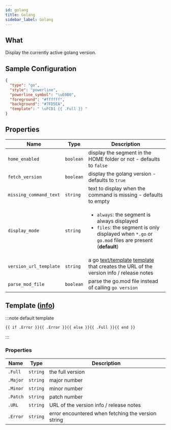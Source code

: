 ```yaml
---
id: golang
title: Golang
sidebar_label: Golang
---
```


## What

Display the currently active golang version.

## Sample Configuration

```json
{
  "type": "go",
  "style": "powerline",
  "powerline_symbol": "\uE0B0",
  "foreground": "#ffffff",
  "background": "#7FD5EA",
  "template": " \uFCD1 {{ .Full }} "
}
```

## Properties

| Name                   | Type      | Description                                                                                                                                                        |
| ---------------------- | --------- | ------------------------------------------------------------------------------------------------------------------------------------------------------------------ |
| `home_enabled`         | `boolean` | display the segment in the HOME folder or not - defaults to `false`                                                                                                |
| `fetch_version`        | `boolean` | display the golang version - defaults to `true`                                                                                                                    |
| `missing_command_text` | `string`  | text to display when the command is missing - defaults to empty                                                                                                    |
| `display_mode`         | `string`  | <ul><li>`always`: the segment is always displayed</li><li>`files`: the segment is only displayed when `*.go` or `go.mod` files are present (**default**)</li></ul> |
| `version_url_template` | `string`  | a go [text/template][go-text-template] [template][templates] that creates the URL of the version info / release notes                                              |
| `parse_mod_file`       | `boolean` | parse the go.mod file instead of calling `go version`                                                                                                              |

## Template ([info][templates])

:::note default template

```template
{{ if .Error }}{{ .Error }}{{ else }}{{ .Full }}{{ end }}
```

:::

### Properties

| Name     | Type     | Description                                        |
| -------- | -------- | -------------------------------------------------- |
| `.Full`  | `string` | the full version                                   |
| `.Major` | `string` | major number                                       |
| `.Minor` | `string` | minor number                                       |
| `.Patch` | `string` | patch number                                       |
| `.URL`   | `string` | URL of the version info / release notes            |
| `.Error` | `string` | error encountered when fetching the version string |

[go-text-template]: https://golang.org/pkg/text/template/
[templates]: /docs/configuration/templates
